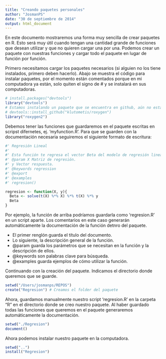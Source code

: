 ```yaml
---
title: "Creando paquetes personales"
author: "JosmanPS"
date: "30 de septiembre de 2014"
output: html_document
---
```


En este documento mostraremos una forma muy sencilla de crear paquetes en R. Esto será muy útil cuando tengan una cantidad grande de funciones que desean utilizar y que no quieren cargar una por una. Podemos crear un paquete con nuestras funciones y cargar todo el paquete en lugar de función por función.

Primero necesitamos cargar los paquetes necesarios (si alguien no los tiene instalados, primero deben hacerlo). Abajo se muestra el código para instalar paquetes, por el momento están comentados porque en mi computadora ya están, solo quiten el signo de # y se instalará en sus computadoras.

```r
# install.packages("devtools")
library("devtools")
# Estamos instalando un paquete que se encuentra en github, aún no está en el servidor de R
# devtools::install_github("klutometis/roxygen")  
library("roxygen2")
```

Debemos tener las funciones que guardaremos en el paquete escritas en scripst difernetes, ej. 'myfunction.R'. Para que se guarden con la documentación necesaria seguiremos el siguiente formato de escritura:

```r
#' Regresión Lineal
#'
#' Esta función te regresa el vector Beta del modelo de regresión lineal.
#' @param X Matriz de regresión.
#' y Vector respuesta.
#' @keywords regression
#' @export
#' @examples
#' regresion()

regresion <- function(X, y){
  Beta <- solve(t(X) %*% X) %*% t(X) %*% y
  Beta
}
```

Por ejemplo, la función de arriba podríamos guardarla como 'regresion.R' en un script aparte. Los comentarios en este caso generarán automáticamente la documentación de la función detnro del paquete.

- El primer renglón guarda el título del documento.
- Lo siguiente, la descripción general de la función.
- @param guarda los parámetros que se necesitan en la función y la descripción de ellos.
- @keywords son palabras clave para búsqueda.
- @examples guarda ejemplos de cómo utilizar la función.

Continuando con la creación del paquete. Indicamos el directorio donde queremos que se guarde.
```r
setwd("/Users/josmanps/REPOS")
create("Regresion") # Creamos el folder del paquete
```

Ahora, guardamos manualmente nuestro script 'regresion.R' en la carpeta "R" en el directorio donde se creo nuestro paquete. Al haber guardado todas las funciones que queremos en el paquete generaremos automáticamente la documentación.

```r
setwd("./Regresion")
document()
```

Ahora podemos instalar nuestro paquete en la computadora.
```r
setwd("..")
install("Regresion")
```


